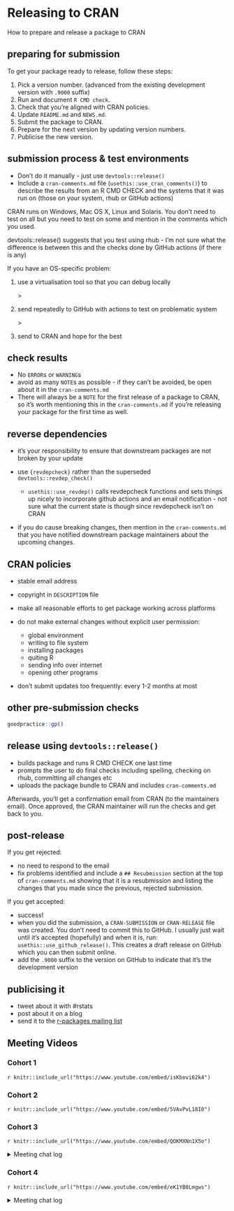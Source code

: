 # Releasing to CRAN

How to prepare and release a package to CRAN


## preparing for submission 

To get your package ready to release, follow these steps:

1. Pick a version number. (advanced from the existing development version with `.9000` suffix)
2. Run and document `R CMD check`.
3. Check that you’re aligned with CRAN policies.
4. Update `README.md` and `NEWS.md`.
5. Submit the package to CRAN.
6. Prepare for the next version by updating version numbers.
7. Publicise the new version.


## submission process & test environments

- Don't do it manually - just use `devtools::release()`
- Include a `cran-comments.md` file (`usethis::use_cran_comments()`) to describe the results from an R CMD CHECK and the systems that it was run on (those on your system, rhub or GitHub actions)


CRAN runs on Windows, Mac OS X, Linux and Solaris. You don't need to test on all but you need to test on some and mention in the comments which you used. 

devtools::release() suggests that you test using rhub - I'm not sure what the difference is between this and the checks done by GitHub actions (if there is any)

If you have an OS-specific problem:

(1) use a virtualisation tool so that you can debug locally 

    \>

(2) send repeatedly to GitHub with actions to test on problematic system 

    \>

(3) send to CRAN and hope for the best


## check results

- No `ERROR`s or `WARNING`s
- avoid as many `NOTE`s as possible - if they can't be avoided, be open about it in the `cran-comments.md`
- There will always be a `NOTE` for the first release of a package to CRAN, so it's worth mentioning this in the `cran-comments.md` if you're releasing your package for the first time as well.


## reverse dependencies

- it's your responsibility to ensure that downstream packages are not broken by your update
- use `{revdepcheck}` rather than the superseded `devtools::revdep_check()`

    - `usethis::use_revdep()` calls revdepcheck functions and sets things up nicely to incorporate github actions and an email notification - not sure what the current state is though since revdepcheck isn't on CRAN

- if you do cause breaking changes, then mention in the `cran-comments.md` that you have notified downstream package maintainers about the upcoming changes.


## CRAN policies

- stable email address
- copyright in `DESCRIPTION` file
- make all reasonable efforts to get package working across platforms
- do not make external changes without explicit user permission:
    
    - global environment
    - writing to file system
    - installing packages
    - quiting R
    - sending info over internet
    - opening other programs

- don't submit updates too frequently: every 1-2 months at most


## other pre-submission checks

```r
goodpractice::gp()
```

## release using `devtools::release()`

- builds package and runs R CMD CHECK one last time
- prompts the user to do final checks including spelling, checking on rhub, committing all changes etc
- uploads the package bundle to CRAN and includes `cran-comments.md`

Afterwards, you'll get a confirmation email from CRAN (to the maintainers email). Once approved, the CRAN maintainer will run the checks and get back to you.


## post-release

If you get rejected:

- no need to respond to the email
- fix problems identified and include a `## Resubmission` section at the top of `cran-comments.md` showing that it is a resubmission and listing the changes that you made since the previous, rejected submission.

If you get accepted:

- success!
- when you did the submission, a `CRAN-SUBMISSION` or `CRAN-RELEASE` file was created. You don't need to commit this to GitHub. I usually just wait until it's accepted (hopefully) and when it is, run: `usethis::use_github_release()`. This creates a draft release on GitHub which you can then submit online.
- add the `.9000` suffix to the version on GitHub to indicate that it's the development version

## publicising it

- tweet about it with #rstats
- post about it on a blog
- send it to the [r-packages mailing list](https://stat.ethz.ch/mailman/listinfo/r-packages)

## Meeting Videos

### Cohort 1

`r knitr::include_url("https://www.youtube.com/embed/isKbovi62k4")`


### Cohort 2

`r knitr::include_url("https://www.youtube.com/embed/5VAvPvL18I0")`


### Cohort 3

`r knitr::include_url("https://www.youtube.com/embed/QOKMXNn1X5o")`

<details>
<summary> Meeting chat log </summary>

```
00:48:13	Brendan Lam:	I don't know what CRAN reviews, but ROpenSci is pretty transparent about how they do software review: https://devguide.ropensci.org/
01:00:06	Arun Chavan:	omg
01:03:13	Brendan Lam:	Thanks Collin! You've done an exceptionally good job leading this cohort.
01:05:48	Arun Chavan:	https://dslcio.slack.com/archives/C0183F9UC2V/p1659977487900379
01:06:22	collinberke:	https://dslcio.slack.com/archives/C0183F9UC2V/p1659977487900379
01:08:19	collinberke:	https://avehtari.github.io/ROS-Examples/
01:11:12	Brendan Lam:	Same
```
</details>


### Cohort 4

`r knitr::include_url("https://www.youtube.com/embed/eK1YB8Lmgws")`

<details>
<summary> Meeting chat log </summary>

```
00:15:26	Olivier Leroy: See cran.r-project.org you have the cran team
00:34:21	Toryn Schafer: https://parsnip.tidymodels.org/reference/rand_forest.html
00:47:46	Olivier Leroy: cowsay
```
</details>
